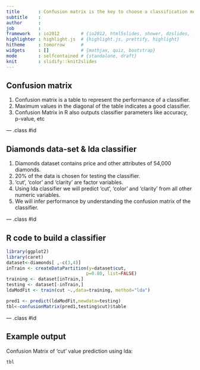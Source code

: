 ---
title       : Confusion matrix is the key to choose a classification model 
subtitle    : 
author      : 
job         : 
framework   : io2012        # {io2012, html5slides, shower, dzslides, ...}
highlighter : highlight.js  # {highlight.js, prettify, highlight}
hitheme     : tomorrow      # 
widgets     : []            # {mathjax, quiz, bootstrap}
mode        : selfcontained # {standalone, draft}
knit        : slidify::knit2slides
---

## Confusion matrix

1. Confusion matrix is a table to represent the performance of a classifier.
2. Maximum values in the diagonal of the table indicates a good classifier.
3. Confusion Matrix in R also outputs classifier parameters like accuracy, p-value, etc 

--- .class #id 

## Diamonds data-set & lda classifier

1. Diamonds dataset contains price and other attributes of 54,000 diamonds.
2. 20% of the data is chosen for testing the classifier.
3. 'cut', 'color' and 'clarity' are factor variables.
4. Using lda classifier we will predict 'cut', 'color' and 'clarity' from all other numeric variables.
5. We will infer performance by understanding the confusion matrix of the classifier.

--- .class #id

## R code to build a classifier

```{r cache=TRUE}
library(ggplot2)
library(caret)
dataset<-diamonds[ ,-c(3,4)]
inTrain <- createDataPartition(y=dataset$cut,
                              p=0.80, list=FALSE)
training <- dataset[inTrain,]
testing <- dataset[-inTrain,]
ldaModFit <- train(cut ~.,data=training, method="lda")

pred1 <- predict(ldaModFit,newdata=testing)
tbl<-confusionMatrix(pred1,testing$cut)$table
```




--- .class #id

## Example output

Confusion Matrix of 'cut' value prediction using lda:

```{r echo=FALSE}
tbl
```



